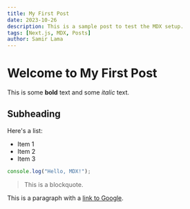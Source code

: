 ```yaml
---
title: My First Post
date: 2023-10-26
description: This is a sample post to test the MDX setup.
tags: [Next.js, MDX, Posts]
author: Samir Lama
---
```


# Welcome to My First Post

This is some **bold** text and some *italic* text.

## Subheading

Here's a list:

*   Item 1
*   Item 2
*   Item 3

```javascript
console.log("Hello, MDX!");
```

> This is a blockquote.

This is a paragraph with a [link to Google](https://www.google.com).
